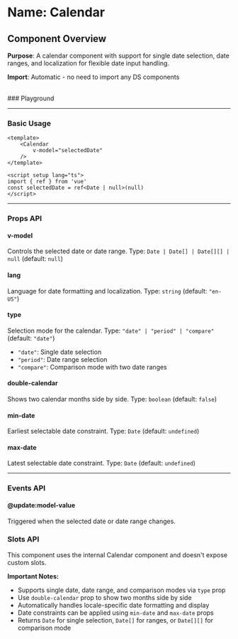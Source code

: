 
<Meta of={Calendar} />

# Name: Calendar
## Component Overview

**Purpose**: A calendar component with support for single date selection, date ranges, and localization for flexible date input handling.

**Import**: Automatic - no need to import any DS components

<br />
### Playground

<Canvas of={Calendar.Primary} />
<Controls />

---

### Basic Usage

```vue
<template>
    <Calendar 
        v-model="selectedDate"
    />
</template>

<script setup lang="ts">
import { ref } from 'vue'
const selectedDate = ref<Date | null>(null)
</script>
```

<Canvas sourceState="none" of={Calendar.Primary} />

---

### Props API

#### v-model
Controls the selected date or date range. Type: `Date | Date[] | Date[][] | null` (default: `null`)

#### lang
Language for date formatting and localization. Type: `string` (default: `"en-US"`)

<Canvas sourceState="none" of={Calendar.Lang} />

#### type
Selection mode for the calendar. Type: `"date" | "period" | "compare"` (default: `"date"`)
- `"date"`: Single date selection
- `"period"`: Date range selection  
- `"compare"`: Comparison mode with two date ranges

<Canvas sourceState="none" of={Calendar.Primary} />

<Canvas sourceState="none" of={Calendar.Period} />

<Canvas sourceState="none" of={Calendar.Compare} />

#### double-calendar
Shows two calendar months side by side. Type: `boolean` (default: `false`)

<Canvas sourceState="none" of={Calendar.DoubleCalendar} />

#### min-date
Earliest selectable date constraint. Type: `Date` (default: `undefined`)

<Canvas sourceState="none" of={Calendar.MinDate} />

#### max-date
Latest selectable date constraint. Type: `Date` (default: `undefined`)

<Canvas sourceState="none" of={Calendar.MaxDate} />

---

### Events API

#### @update:model-value
Triggered when the selected date or date range changes.

### Slots API

This component uses the internal Calendar component and doesn't expose custom slots.

**Important Notes:**
- Supports single date, date range, and comparison modes via `type` prop
- Use `double-calendar` prop to show two months side by side
- Automatically handles locale-specific date formatting and display  
- Date constraints can be applied using `min-date` and `max-date` props
- Returns `Date` for single selection, `Date[]` for ranges, or `Date[][]` for comparison mode